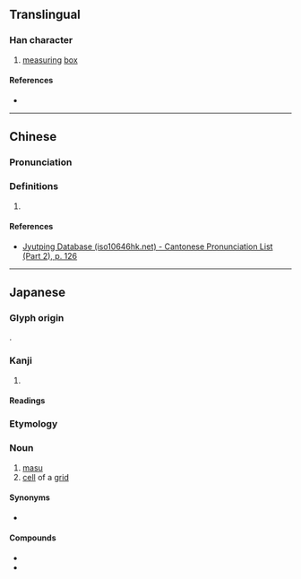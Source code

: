 {{character info}}
==Translingual==

===Han character===
{{Han char|rn=75|rad=木|as=04|sn=8|four=|canj=DHT|ids=⿰木升}}

# [[measuring]] [[box]]

====References====
* {{Han ref|kx=0517.011|dkj=14577|hdz=21170.121|uh=67A1|ud=26529}}

----

==Chinese==
{{zh-forms}}

===Pronunciation===
{{zh-pron
|m=dǒu,shēng
|c=dau2,sing1
|mc=y
|oc=y
|cat=
}}

===Definitions===
{{zh-hanzi}}

# {{rfdef|zh}}

====References====
* [http://www.iso10646hk.net/jp/document/download.jsp Jyutping Database (iso10646hk.net) - Cantonese Pronunciation List (Part 2), p. 126]

----

==Japanese==

===Glyph origin===
{{ja-etym-kokuji}}.

===Kanji===
{{ja-kanji|grade=|rs=木04}}

# {{rfdef|ja|sort=木04}}

====Readings====
{{ja-readings
|on=
|kun=ます-
}}

===Etymology===
{{wikipedia|lang=ja}}
{{ja-kanjitab|ます|yomi=k|alt=升,桝,斗}}

===Noun===
{{ja-noun|ます|マス}}

# [[masu]] {{gloss|square wooden box}}
# [[cell]] of a [[grid]]
#: {{ja-usex|[[全て]]の'''マス'''を[[埋める|埋め]]ろ。|すべて の '''マス''' を うめろ。|Fill in all of the '''cells'''.}}

====Synonyms====
* {{sense|cell of a grid}} {{ja-r|枡目|ますめ}}

====Compounds====
* {{ja-r|枡%記%号|ます%き%ごう}}
* {{ja-r|枡目|ますめ}}